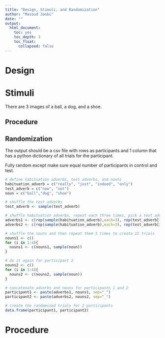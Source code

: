 ```yaml
---
title: "Design, Stimuli, and Randomization"
author: "Masoud Jasbi"
date: ""
output: 
  html_document:
    toc: yes
    toc_depth: 3
    toc_float:
      collapsed: false
---
```


# Design

# Stimuli

There are 3 images of a ball, a dog, and a shoe.

## Procedure

## Randomization

The output should be a csv file with rows as participants and 1 column that has a python dictionary of all trials for the participant.

Fully random except make sure equal number of participants in control and test.

```r
# define habituation adverbs, test adverbs, and nouns
habituation_adverb = c("really", "just", "indeed", "only")
test_adverb = c("now", "not")
noun = c("ball","dog", "shoe")

# shuffle the test adverbs
test_adverb <- sample(test_adverb)

# shuffle habituation adverbs, repeat each three times, pick a test adverb repeat it three times, do the same for another participant but pick the other test adverb for them
adverbs1 <- c(rep(sample(habituation_adverb),each=3), rep(test_adverb[1], each=3))
adverbs2 <- c(rep(sample(habituation_adverb),each=3), rep(test_adverb[2], each=3))

# shuffle the nouns and then repeat them 5 times to create 15 trials
nouns1 <- c()
for (i in 1:4){
  nouns1 <- c(nouns1, sample(noun))
}

# do it again for participant 2
nouns2 <- c()
for (i in 1:4){
  nouns2 <- c(nouns2, sample(noun))
}

# concatenate adverbs and nouns for participants 1 and 2
participant1 <- paste(adverbs1, nouns1, sep="_")
participant2 <- paste(adverbs2, nouns2, sep="_")

# create the randomized trials for 2 participants
data.frame(participant1, participant2)
```

# Procedure 

